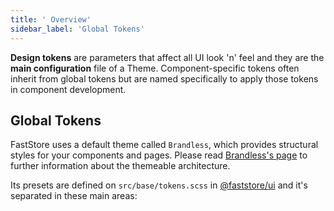 ```yaml
---
title: ' Overview'
sidebar_label: 'Global Tokens'
---
```


**Design tokens** are parameters that affect all UI look 'n' feel and they are the **main configuration** file of a Theme. Component-specific tokens often inherit from global tokens but are named specifically to apply those tokens in component development.

## Global Tokens

FastStore uses a default theme called `Brandless`, which provides structural styles for your components and pages. Please read [Brandless's page](https://developers.vtex.com/docs/theming-overview#brandless-and-the-theming-structure) to further information about the themeable architecture.

Its presets are defined on `src/base/tokens.scss` in [@faststore/ui](https://github.com/vtex/faststore/blob/main/packages/ui/src/styles/base/tokens.scss) and it's separated in these main areas:

<SectionList grid="column" classes="faststore-tokensLinks">
  <SectionItem
    title="Colors"
    actionPath="/docs/guides/faststore/global-tokens-colors"
    description="The store palette with all the tones needed."
  ></SectionItem>
  <SectionItem
    title="Typography"
    actionPath="/docs/guides/faststore/global-tokens-typography"
    description="A standard scale and basic definitions for your text: `font family`,`weight` and `sizes`."
  ></SectionItem>
  <SectionItem
    title="Spacing"
    actionPath="/docs/guides/faststore/global-tokens-spacing"
    description="All tokens used for spacings on the store: `padding`, `margins` and `sizes`. It's also used as base for grid tokens."
  ></SectionItem>
  <SectionItem
    title="Grid & Layout"
    actionPath="/docs/guides/faststore/global-tokens-grid-and-layout"
    description="`Padding`, `Container`, `Gaps` and `Breakpoints` definitions."
  ></SectionItem>
  <SectionItem
    title="Interactive Controls"
    actionPath="/docs/guides/faststore/global-tokens-interactive-controls"
    description="`Tap`, `States` and `Sizing` definitions."
  ></SectionItem>
  <SectionItem
    title="Refinements"
    actionPath="/docs/guides/faststore/global-tokens-refinements"
    description="`Transition`, `Borders` and `Shadow` definitions."
  ></SectionItem>
</SectionList>
